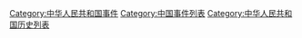 [[Category:中华人民共和国事件|Category:中华人民共和国事件]]
[[Category:中国事件列表|Category:中国事件列表]]
[[Category:中华人民共和国历史列表|Category:中华人民共和国历史列表]]